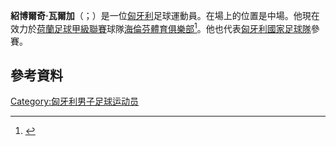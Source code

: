 '''紹博爾奇·瓦爾加'''（{{lang-hu|Szabolcs Varga}}；{{bd|1995年|3月17日}}）是一位[[匈牙利|匈牙利]]足球運動員。在場上的位置是中場。他現在效力於[[荷蘭足球甲級聯賽|荷蘭足球甲級聯賽]]球隊[[海倫芬體育俱樂部|海倫芬體育俱樂部]]<ref>{{cite web|url=http://www.nieuws.nl/sport/20140103/Heerenveen-haalt-Varga-en-laat-Pappa-vertrekken|title=Heerenveen haalt Varga en laat Pappa vertrekken|date=3 January 2014|publisher=www.nieuws.nl|deadurl=yes|archiveurl=https://web.archive.org/web/20140108121716/http://www.nieuws.nl/sport/20140103/Heerenveen-haalt-Varga-en-laat-Pappa-vertrekken|archivedate=2014年1月8日}}</ref>。他也代表[[匈牙利國家足球隊|匈牙利國家足球隊]]參賽。
==參考資料==
{{Reflist}}

{{DEFAULTSORT: Varga, Szabolcs}}
[[Category:匈牙利男子足球运动员|Category:匈牙利男子足球运动员]]